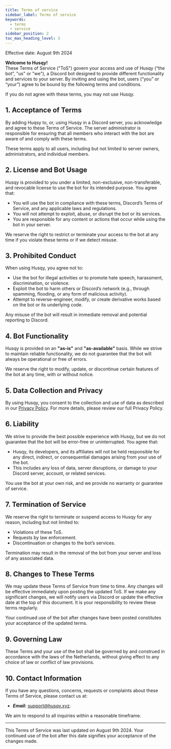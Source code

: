 ```yaml
---
title: Terms of service
sidebar_label: Terms of service
keywords:
  - terms
  - service
sidebar_position: 2
toc_max_heading_level: 3
---
```


Effective date: August 9th 2024

**Welcome to Husqy!**<br/>
These Terms of Service ("ToS") govern your access and use of Husqy (“the bot”, "us" or "we"), a Discord bot designed to provide different functionality and services to your server. By inviting and using the bot, users (“you” or “your”) agree to be bound by the following terms and conditions.

If you do not agree with these terms, you may not use Husqy.

## 1. Acceptance of Terms

By adding Huqsy to, or, using Husqy in a Discord server, you acknowledge and agree to these Terms of Service. The server administrator is responsible for ensuring that all members who interact with the bot are aware of and comply with these terms.

These terms apply to all users, including but not limited to server owners, administrators, and individual members.

## 2. License and Bot Usage

Husqy is provided to you under a limited, non-exclusive, non-transferable, and revocable license to use the bot for its intended purpose. You agree that:

- You will use the bot in compliance with these terms, Discord’s Terms of Service, and any applicable laws and regulations.
- You will not attempt to exploit, abuse, or disrupt the bot or its services.
- You are responsible for any content or actions that occur while using the bot in your server.

We reserve the right to restrict or terminate your access to the bot at any time if you violate these terms or if we detect misuse.

## 3. Prohibited Conduct

When using Husqy, you agree not to:

- Use the bot for illegal activities or to promote hate speech, harassment, discrimination, or violence.
- Exploit the bot to harm others or Discord’s network (e.g., through spamming, flooding, or any form of malicious activity).
- Attempt to reverse-engineer, modify, or create derivative works based on the bot or its underlying code.

Any misuse of the bot will result in immediate removal and potential reporting to Discord.

## 4. Bot Functionality

Husqy is provided on an **"as-is"** and **"as-available"** basis. While we strive to maintain reliable functionality, we do not guarantee that the bot will always be operational or free of errors.

We reserve the right to modify, update, or discontinue certain features of the bot at any time, with or without notice.

## 5. Data Collection and Privacy

By using Husqy, you consent to the collection and use of data as described in our [Privacy Policy](https://github.com/husqybot/privacy-policy/blob/main/privacy-policy.md). For more details, please review our full Privacy Policy.

## 6. Liability

We strive to provide the best possible experience with Husqy, but we do not guarantee that the bot will be error-free or uninterrupted. You agree that:

- Husqy, its developers, and its affiliates will not be held responsible for any direct, indirect, or consequential damages arising from your use of the bot.
- This includes any loss of data, server disruptions, or damage to your Discord server, account, or related services.

You use the bot at your own risk, and we provide no warranty or guarantee of service.

## 7. Termination of Service

We reserve the right to terminate or suspend access to Husqy for any reason, including but not limited to:

- Violations of these ToS.
- Requests by law enforcement.
- Discontinuation or changes to the bot’s services.

Termination may result in the removal of the bot from your server and loss of any associated data.

## 8. Changes to These Terms

We may update these Terms of Service from time to time. Any changes will be effective immediately upon posting the updated ToS. If we make any significant changes, we will notify users via Discord or update the effective date at the top of this document. It is your responsibility to review these terms regularly.

Your continued use of the bot after changes have been posted constitutes your acceptance of the updated terms.

## 9. Governing Law

These Terms and your use of the bot shall be governed by and construed in accordance with the laws of the Netherlands, without giving effect to any choice of law or conflict of law provisions.

## 10. Contact Information

If you have any questions, concerns, requests or complaints about these Terms of Service, please contact us at:

- **_Email:_** support@husqy.xyz.

We aim to respond to all inquiries within a reasonable timeframe.

---

This Terms of Service was last updated on August 9th 2024. Your continued use of the bot after this date signifies your acceptance of the changes made.
